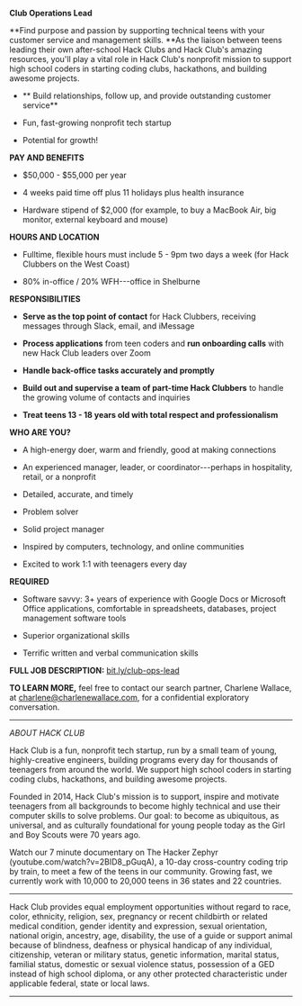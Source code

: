 **Club Operations Lead**

**Find purpose and passion by supporting technical teens with your customer service and management skills. **As the liaison between teens leading their own after-school Hack Clubs and Hack Club's amazing resources, you'll play a vital role in Hack Club's nonprofit mission to support high school coders in starting coding clubs, hackathons, and building awesome projects.

- **  Build relationships, follow up, and provide outstanding customer service**

-   Fun, fast-growing nonprofit tech startup

-   Potential for growth!

**PAY AND BENEFITS**

-   $50,000 - $55,000 per year

-   4 weeks paid time off plus 11 holidays plus health insurance

-   Hardware stipend of $2,000 (for example, to buy a MacBook Air, big monitor, external keyboard and mouse)

**HOURS AND LOCATION**

-   Fulltime, flexible hours must include 5 - 9pm two days a week (for Hack Clubbers on the West Coast)

-   80% in-office / 20% WFH---office in Shelburne

**RESPONSIBILITIES**

-   **Serve as the top point of contact** for Hack Clubbers, receiving messages through Slack, email, and iMessage

-   **Process applications** from teen coders and **run onboarding calls** with new Hack Club leaders over Zoom

-   **Handle back-office tasks accurately and promptly**

-   **Build out and supervise a team of part-time Hack Clubbers** to handle the growing volume of contacts and inquiries

-   **Treat teens 13 - 18 years old with total respect and professionalism**

**WHO ARE YOU?**

-   A high-energy doer, warm and friendly, good at making connections

-   An experienced manager, leader, or coordinator---perhaps in hospitality, retail, or a nonprofit

-   Detailed, accurate, and timely

-   Problem solver

-   Solid project manager

-   Inspired by computers, technology, and online communities

-   Excited to work 1:1 with teenagers every day

**REQUIRED**

-   Software savvy: 3+ years of experience with Google Docs or Microsoft Office applications, comfortable in spreadsheets, databases, project management software tools 

-   Superior organizational skills 

-   Terrific written and verbal communication skills

**FULL JOB DESCRIPTION:** [bit.ly/club-ops-lead](https://bit.ly/club-ops-lead-apply)

**TO LEARN MORE,** feel free to contact our search partner, Charlene Wallace, at charlene@charlenewallace.com, for a confidential exploratory conversation.

* * * * *

*ABOUT HACK CLUB*

Hack Club is a fun, nonprofit tech startup, run by a small team of young, highly-creative engineers, building programs every day for thousands of teenagers from around the world. We support high school coders in starting coding clubs, hackathons, and building awesome projects.

Founded in 2014, Hack Club's mission is to support, inspire and motivate teenagers from all backgrounds to become highly technical and use their computer skills to solve problems. Our goal: to become as ubiquitous, as universal, and as culturally foundational for young people today as the Girl and Boy Scouts were 70 years ago.

Watch our 7 minute documentary on The Hacker Zephyr (youtube.com/watch?v=2BID8_pGuqA), a 10-day cross-country coding trip by train, to meet a few of the teens in our community. Growing fast, we currently work with 10,000 to 20,000 teens in 36 states and 22 countries.

----------------------------------

Hack Club provides equal employment opportunities without regard to race, color, ethnicity, religion, sex, pregnancy or recent childbirth or related medical condition, gender identity and expression, sexual orientation, national origin, ancestry, age, disability, the use of a guide or support animal because of blindness, deafness or physical handicap of any individual, citizenship, veteran or military status, genetic information, marital status, familial status, domestic or sexual violence status, possession of a GED instead of high school diploma, or any other protected characteristic under applicable federal, state or local laws.

* * * * *
